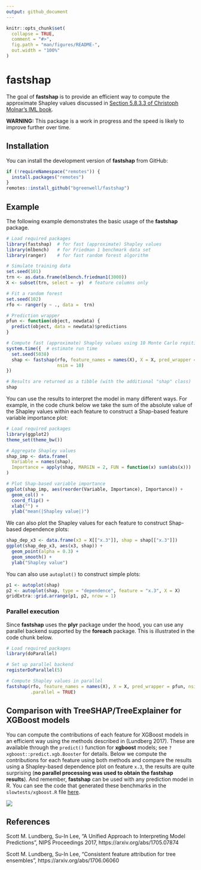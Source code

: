 ```yaml
---
output: github_document
---
```


<!-- README.md is generated from README.Rmd. Please edit that file -->

```r
knitr::opts_chunk$set(
  collapse = TRUE,
  comment = "#>",
  fig.path = "man/figures/README-",
  out.width = "100%"
)
```
# fastshap

<!-- badges: start -->
<!-- badges: end -->

The goal of **fastshap** is to provide an efficient way to compute the approximate Shapley values discussed in [Section 5.8.3.3 of Christoph Molnar's IML book](https://christophm.github.io/interpretable-ml-book/shapley.html). 

**WARNING:** This package is a work in progress and the speed is likely to improve further over time.

## Installation

You can install the development version of **fastshap** from GitHub:

``` r
if (!requireNamespace("remotes")) {
  install.packages("remotes")
}
remotes::install_github("bgreenwell/fastshap")
```

## Example

The following example demonstrates the basic usage of the **fastshap** package.

```r
# Load required packages
library(fastshap)  # for fast (approximate) Shapley values
library(mlbench)   # for Friedman 1 benchmark data set
library(ranger)    # for fast random forest algorithm

# Simulate training data
set.seed(101)
trn <- as.data.frame(mlbench.friedman1(3000))
X <- subset(trn, select = -y)  # feature columns only

# Fit a random forest
set.seed(102)
rfo <- ranger(y ~ ., data =  trn)

# Prediction wrapper
pfun <- function(object, newdata) {
  predict(object, data = newdata)$predictions
}

# Compute fast (approximate) Shapley values using 10 Monte Carlo repititions
system.time({  # estimate run time
  set.seed(5038)
  shap <- fastshap(rfo, feature_names = names(X), X = X, pred_wrapper = pfun, 
                   nsim = 10)
})

# Results are returned as a tibble (with the additional "shap" class)
shap
```

You can use the results to interpret the model in many different ways. For example, in the code chunk below we take the sum of the absolute value of the Shapley values within each feature to construct a Shap-based feature variable importance plot:

```r
# Load required packages
library(ggplot2)
theme_set(theme_bw())

# Aggregate Shapley values
shap_imp <- data.frame(
  Variable = names(shap),
  Importance = apply(shap, MARGIN = 2, FUN = function(x) sum(abs(x)))
)

# Plot Shap-based variable importance
ggplot(shap_imp, aes(reorder(Variable, Importance), Importance)) +
  geom_col() +
  coord_flip() +
  xlab("") +
  ylab("mean(|Shapley value|)")
```

We can also plot the Shapley values for each feature to construct Shap-based dependence plots:

```r
shap_dep_x3 <- data.frame(x3 = X[["x.3"]], shap = shap[["x.3"]])
ggplot(shap_dep_x3, aes(x3, shap)) +
  geom_point(alpha = 0.3) +
  geom_smooth() +
  ylab("Shapley value")
```

You can also use `autoplot()` to construct simple plots:

```r
p1 <- autoplot(shap)
p2 <- autoplot(shap, type = "dependence", feature = "x.3", X = X)
gridExtra::grid.arrange(p1, p2, nrow = 1)
```

### Parallel execution

Since **fastshap** uses the **plyr** package under the hood, you can use any parallel backend supported by the **foreach** package. This is illustrated in the code chunk below.

```r
# Load required packages
library(doParallel)

# Set up parallel backend
registerDoParallel(5)

# Compute Shapley values in parallel
fastshap(rfo, feature_names = names(X), X = X, pred_wrapper = pfun, nsim = 10, 
         .parallel = TRUE)
```

## Comparison with TreeSHAP/TreeExplainer for XGBoost models

You can compute the contributions of each feature for XGBoost models in an efficient way using the methods described in (Lundberg 2017). These are available through the `predict()` function for **xgboost** models; see `?xgboost::predict.xgb.Booster` for details. Below we compute the contributions for each feature using both methods and compare the results using a Shapley-based dependence plot on feature `x.3`, the results are quite surprising (__no parallel processing was used to obtain the **fastshap** results__). And remember, **fastshap** can be used with any prediction model in R. You can see the code that generated these benchmarks in the `slowtests/xgboost.R` file [here](https://github.com/bgreenwell/fastshap/blob/master/slowtests/xgboost.R).

![](slowtests/treeshap-comparison.png)


## References

Scott M. Lundberg, Su-In Lee, "A Unified Approach to Interpreting Model Predictions", NIPS Proceedings 2017, https://arxiv.org/abs/1705.07874

Scott M. Lundberg, Su-In Lee, "Consistent feature attribution for tree ensembles", https://arxiv.org/abs/1706.06060
